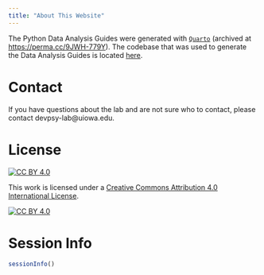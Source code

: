```yaml
---
title: "About This Website"
---
```


The Python Data Analysis Guides were generated with [`Quarto`](https://quarto.org/) (archived at [https://perma.cc/9JWH-779Y](https://perma.cc/9JWH-779Y)).
The codebase that was used to generate the Data Analysis Guides is located [here](https://github.com/DevPsyLab/pythonDataAnalysisGuides).

# Contact

If you have questions about the lab and are not sure who to contact, please contact devpsy-lab@uiowa.edu.

# License

[![CC BY 4.0][cc-by-shield]][cc-by]

This work is licensed under a
[Creative Commons Attribution 4.0 International License][cc-by].

[![CC BY 4.0][cc-by-image]][cc-by]

[cc-by]: https://creativecommons.org/licenses/by/4.0/
[cc-by-image]: https://i.creativecommons.org/l/by/4.0/88x31.png
[cc-by-shield]: https://img.shields.io/badge/License-CC%20BY%204.0-lightgrey.svg

# Session Info

```r
sessionInfo()
```
